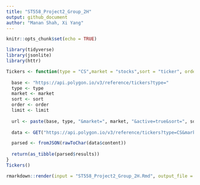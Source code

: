 ```yaml
---
title: "ST558_Project2_Group_2H"
output: github_document
author: "Manan Shah, Xi Yang"
---
```


```r
knitr::opts_chunk$set(echo = TRUE)
```

```r
library(tidyverse)
library(jsonlite)
library(httr)
```

```r
Tickers <- function(type = "CS",market = "stocks",sort = "ticker", order = "asc", limit = 50){
  
  base <- "https://api.polygon.io/v3/reference/tickers?type="
  type <- type
  market <- market
  sort <- sort
  order <- order
  limit <- limit
  
  url <- paste(base, type, "&market=", market, "&active=true&sort=", sort, "&order=", order, "&limit=", "&apiKey=OSOTVVjvsUEE8FFAyyX0n3XnWMpFdZv7")
  
  data <- GET("https://api.polygon.io/v3/reference/tickers?type=CS&market=stocks&active=true&sort=ticker&order=asc&limit=10&apiKey=OSOTVVjvsUEE8FFAyyX0n3XnWMpFdZv7")

  parsed <- fromJSON(rawToChar(data$content))
  
  return(as_tibble(parsed$results))
}
Tickers()
```


```r
rmarkdown::render(input = "ST558_Project2_Group_2H.Rmd", output_file = "ST558_Group_2H.md")
```

